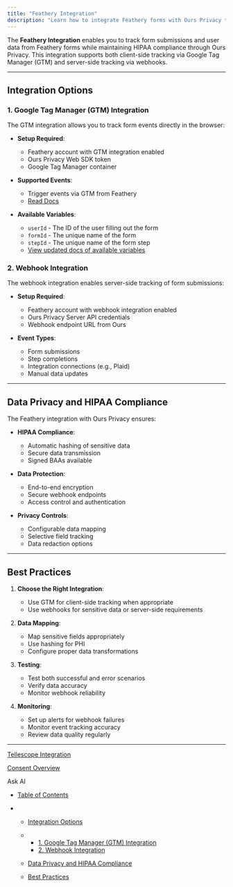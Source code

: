 ```yaml
---
title: "Feathery Integration"
description: "Learn how to integrate Feathery forms with Ours Privacy to track form submissions and user data while maintaining HIPAA compliance."
---
```


The **Feathery Integration** enables you to track form submissions and user data from Feathery forms while maintaining HIPAA compliance through Ours Privacy. This integration supports both client-side tracking via Google Tag Manager (GTM) and server-side tracking via webhooks.

***

## Integration Options

### 1. Google Tag Manager (GTM) Integration

The GTM integration allows you to track form events directly in the browser:

* **Setup Required**:

  * Feathery account with GTM integration enabled
  * Ours Privacy Web SDK token
  * Google Tag Manager container

* **Supported Events**:

  * Trigger events via GTM from Feathery
  * [Read Docs](https://www.feathery.io/integrations/google-tag-manager)

* **Available Variables**:

  * `userId` - The ID of the user filling out the form
  * `formId` - The unique name of the form
  * `stepId` - The unique name of the form step
  * [View updated docs of available variables](https://www.feathery.io/integrations/google-tag-manager#setup)

### 2. Webhook Integration

The webhook integration enables server-side tracking of form submissions:

* **Setup Required**:

  * Feathery account with webhook integration enabled
  * Ours Privacy Server API credentials
  * Webhook endpoint URL from Ours

* **Event Types**:

  * Form submissions
  * Step completions
  * Integration connections (e.g., Plaid)
  * Manual data updates

***

## Data Privacy and HIPAA Compliance

The Feathery integration with Ours Privacy ensures:

* **HIPAA Compliance**:

  * Automatic hashing of sensitive data
  * Secure data transmission
  * Signed BAAs available

* **Data Protection**:

  * End-to-end encryption
  * Secure webhook endpoints
  * Access control and authentication

* **Privacy Controls**:

  * Configurable data mapping
  * Selective field tracking
  * Data redaction options

***

## Best Practices

1. **Choose the Right Integration**:

   * Use GTM for client-side tracking when appropriate
   * Use webhooks for sensitive data or server-side requirements

2. **Data Mapping**:

   * Map sensitive fields appropriately
   * Use hashing for PHI
   * Configure proper data transformations

3. **Testing**:

   * Test both successful and error scenarios
   * Verify data accuracy
   * Monitor webhook reliability

4. **Monitoring**:

   * Set up alerts for webhook failures
   * Monitor event tracking accuracy
   * Review data quality regularly

***

[Tellescope Integration](/docs/tellescope)

[Consent Overview](/docs/consent-overview)

Ask AI

* [Table of Contents](#)

* * [Integration Options](#integration-options)

  * * [1. Google Tag Manager (GTM) Integration](#1-google-tag-manager-gtm-integration)
    * [2. Webhook Integration](#2-webhook-integration)

  * [Data Privacy and HIPAA Compliance](#data-privacy-and-hipaa-compliance)

  * [Best Practices](#best-practices)
